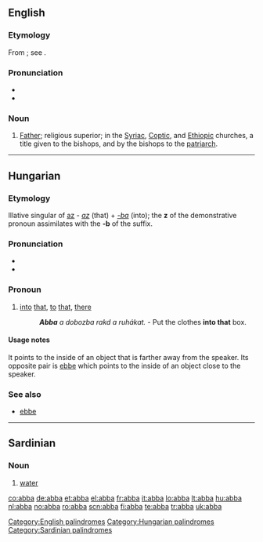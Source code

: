 {{also|ABBA}}
==English==

===Etymology===
From {{etyl|syc|en}} {{term|sc=Syrc|ܐܒܐ|tr=abbā||father}} {{rfscript|Syriac}}; see {{term|abbot}}.

===Pronunciation===
* {{IPA|æbə}}
* {{rhymes|æbə}}

===Noun===
{{en-noun}}

# {{Christianity}} [[Father]]; religious superior; in the [[Syriac]], [[Coptic]], and [[Ethiopic]] churches, a title given to the bishops, and by the bishops to the [[patriarch]].

[[Category:English palindromes]]

----

==Hungarian==

===Etymology===
Illative singular of [[az]] - ''[[az]]'' (that) + ''[[-ba]]'' (into); the '''z''' of the demonstrative pronoun assimilates with the '''-b''' of the suffix.

===Pronunciation===
* {{IPA|/ˈɒbːɒ/|lang=hu}}
* {{hyphenation|ab|ba}}

===Pronoun===
{{hu-pronoun|demonstrative}}

# [[into]] [[that]], [[to]] [[that]], [[there]]
#: '''''Abba''' a dobozba rakd a ruhákat.'' - Put the clothes '''into that''' box.

====Usage notes====
It points to the inside of an object that is farther away from the speaker. Its opposite pair is [[ebbe]] which points to the inside of an object close to the speaker.

===See also===
* [[ebbe]]

[[Category:Hungarian palindromes]]

----

==Sardinian==

===Noun===
{{infl|sc|noun}}

# [[water]]

[[Category:Sardinian palindromes]]

[[co:abba]]
[[de:abba]]
[[et:abba]]
[[el:abba]]
[[fr:abba]]
[[it:abba]]
[[lo:abba]]
[[lt:abba]]
[[hu:abba]]
[[nl:abba]]
[[no:abba]]
[[ro:abba]]
[[scn:abba]]
[[fi:abba]]
[[te:abba]]
[[tr:abba]]
[[uk:abba]]